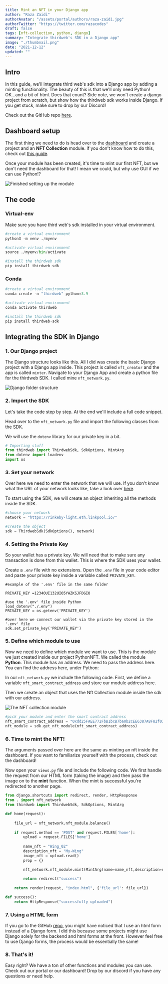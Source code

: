 ```yaml
---
title: Mint an NFT in your Django app
author: "Raza Zaidi"
authorAvatar: "/assets/portal/authors/raza-zaidi.jpg"
authorTwitter: "https://twitter.com/razacodes"
draft: false
tags: [nft-collection, python, django]
summary: "Integrate thirdweb's SDK in a Django app"
image: "./thumbnail.png"
date: "2021-12-12"
updated: ""
---
```


## Intro

In this guide, we'll integrate third web's sdk into a Django app by adding a minting functionality. The beauty of this is that we'll only need Python! OK...and a bit of html. Does that count? Side note, we won't create a django project from scratch, but show how the thirdweb sdk works inside Django. If you get stuck, make sure to drop by our Discord!

Check out the GitHub repo [here](https://github.com/razacodespython/nft_creator).

## Dashboard setup
The first thing we need to do is head over to the [dashboard](/dashboard) and create a project and an **NFT Collection** module. if you don't know how to do this, check out [this guide](/portal/learn/introduction).

Once your module has been created, it's time to mint our first NFT, but we don't need the dashboard for that! I mean we could, but why use GUI if we can use Python!?

![Finished setting up the module](./module_done.png)

## The code

### Virtual-env

Make sure you have third web's sdk installed in your virtual environment.

```python
#create a virtual environment
python3 -m venv ./myenv

#activate virtual environment
source ./myenv/bin/activate

#install the thirdweb sdk
pip install thirdweb-sdk
```

### Conda

```python
#create a virtual environment
conda create -n "thirdweb" python=3.9

#activate virtual environment
conda activate thirdweb

#install the thirdweb sdk
pip install thirdweb-sdk
```

## Integrating the SDK in Django

### 1. Our Django project

The Django structure looks like this. All I did was create the basic Django project with a Django app inside. This project is called `nft_creator` and the app is called `minter`. Navigate to your Django App and create a python file for the thirdweb SDK. I called mine `nft_network.py`.

![Django folder structure](./django.png)

### 2. Import the SDK

Let's take the code step by step. At the end we'll include a full code snippet.

Head over to the `nft_network.py` file and import the following classes from the SDK.

We will use the `dotenv` library for our private key in a bit.

```python:nft_network.py
# Importing stuff
from thirdweb import ThirdwebSdk, SdkOptions, MintArg
from dotenv import loadenv
import os
```

### 3. Set your network

Over here we need to enter the network that we will use. If you don't know what the URL of your network looks like, take a look over [here](https://chainlist.org/).

To start using the SDK, we will create an object inheriting all the methods inside the SDK.

```python:nft_network.py
#choose your network
network = "https://rinkeby-light.eth.linkpool.io/"

#create the object
sdk = ThirdwebSdk(SdkOptions(), network)
```

### 4. Setting the Private Key

So your wallet has a private key. We will need that to make sure any transaction is done from this wallet. This is where the SDK uses your wallet.

Create a `.env` file with no extensions. Open the `.env` file in your code editor and paste your private key inside a variable called `PRIVATE_KEY`.

```python:.env
#example of the '.env' file in the same folder

PRIVATE_KEY =1234OUI132UIO5YAZKSJFDGIO
```

```python:.env
#use the '.env' file inside Python
load_dotenv("./.env")
PRIVATE_KEY = os.getenv('PRIVATE_KEY')

#over here we connect our wallet via the private key stored in the '.env' file 
sdk.set_private_key('PRIVATE_KEY')
```

### 5. Define which module to use

Now we need to define which module we want to use. This is the module we just created inside our project PythonNFT. We called the module **Python**. This module has an address. We need to pass the address here. You can find the address here, under Python:

In our `nft_network.py` we include the following code. First, we define a variable `nft_smart_contract_address` and store our module address here.

Then we create an object that uses the Nft Collection module inside the sdk with our address.

![The NFT collection module](./module_done.png)

```python:nft_network.py
#pick your module and enter the smart contract address
nft_smart_contract_address = "0xdd25FAEE772FbB1bcB7ba0b2cEE6387A8F82f032"
nft_module = sdk.get_nft_module(nft_smart_contract_address)
```

### 6. Time to mint the NFT!

The arguments passed over here are the same as minting an nft inside the dashboard. If you want to familiarize yourself with the process, check out the dashboard!

Now open your `views.py` file and include the following code. We first handle the request from our HTML form (taking the image) and then pass the image on to the **mint** function. When the mint is successful you're redirected to another page.

```python:views.py
from django.shortcuts import redirect, render, HttpResponse
from . import nft_network
from thirdweb import ThirdwebSdk, SdkOptions, MintArg

def home(request):
    
    file_url = nft_network.nft_module.balance()
    
    if request.method == 'POST' and request.FILES['home']:
        upload = request.FILES['home']
        
        name_nft = "Wing_02"
        description_nft = "My-Wing"
        image_nft = upload.read()
        prop = {}

        nft_network.nft_module.mint(MintArg(name=name_nft,description=description_nft,image_uri=image_nft, properties=prop))
        
        return redirect("success")
     
    return render(request, "index.html", {'file_url': file_url})

def success():
    return HttpResponse("successfully uploaded")
```

### 7. Using a HTML form

If you go to the GitHub [repo](https://github.com/razacodespython/nft_creator), you might have noticed that I use an html form instead of a Django form. I did this because some projects might use Django solely for the backend and html forms at the front. However feel free to use Django forms, the process would be essentially the same!

### 8. That's it!

Easy right? We have a ton of other functions and modules you can use. Check out our portal or our dashboard! Drop by our discord if you have any questions or need help.
